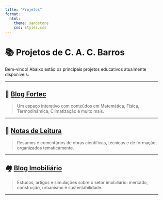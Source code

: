 ```yaml
---
title: "Projetos"
format:
  html:
    theme: sandstone
    css: styles.css
---
```


# 📚 Projetos de C. A. C. Barros

Bem-vindo! Abaixo estão os principais projetos educativos atualmente disponíveis:

---

## 📘 [Blog Fortec](https://cacbarros.github.io/blog-fortec/)
> Um espaço interativo com conteúdos em Matemática, Física, Termodinâmica, Climatização e muito mais.

---

## 🧾 [Notas de Leitura](https://cacbarros.github.io/notas-de-leitura/)
> Resumos e comentários de obras científicas, técnicas e de formação, organizados tematicamente.

---

## 🏘️ [Blog Imobiliário](https://cacbarros.github.io/imobiliario/)
> Estudos, artigos e simulações sobre o setor imobiliário: mercado, construção, urbanismo e sustentabilidade.

---
